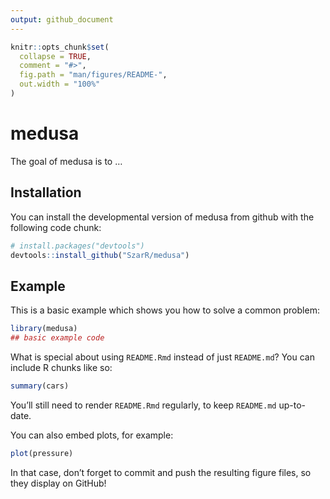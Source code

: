 ```yaml
---
output: github_document
---
```


```r
knitr::opts_chunk$set(
  collapse = TRUE,
  comment = "#>",
  fig.path = "man/figures/README-",
  out.width = "100%"
)
```

# medusa

<!-- badges: start -->
<!-- badges: end -->

The goal of medusa is to ...

## Installation

You can install the developmental version of medusa from github with the
following code chunk:

``` r
# install.packages("devtools")
devtools::install_github("SzarR/medusa")
```
## Example

This is a basic example which shows you how to solve a common problem:

```r
library(medusa)
## basic example code
```

What is special about using `README.Rmd` instead of just `README.md`? You can include R chunks like so:

```r
summary(cars)
```

You'll still need to render `README.Rmd` regularly, to keep `README.md` up-to-date.

You can also embed plots, for example:

```r
plot(pressure)
```

In that case, don't forget to commit and push the resulting figure files, so they display on GitHub!
